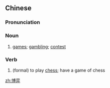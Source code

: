 ==Chinese==
{{zh-forms}}

===Pronunciation===
{{zh-pron
|m=bóyì
|c=bok3 jik6
|cat=n
}}

===Noun===
{{zh-noun}}

# [[games]]; [[gambling]]; [[contest]]

===Verb===
{{zh-verb}}

# (formal) to play [[chess]]; have a game of chess

[[zh:博弈]]